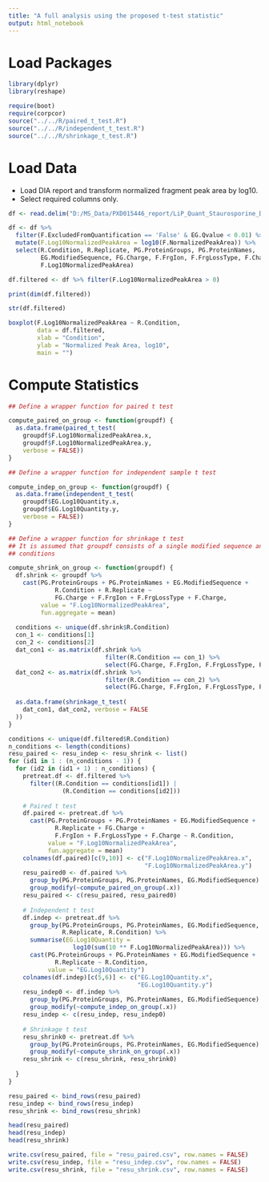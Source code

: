 ```yaml
---
title: "A full analysis using the proposed t-test statistic"
output: html_notebook
---
```


# Load Packages

```r
library(dplyr)
library(reshape)

require(boot)
require(corpcor)
source("../../R/paired_t_test.R")
source("../../R/independent_t_test.R")
source("../../R/shrinkage_t_test.R")
```

# Load Data

* Load DIA report and transform normalized fragment peak area by log10.
* Select required columns only.

```r
df <- read.delim("D:/MS_Data/PXD015446_report/LiP_Quant_Staurosporine_Dose_Response_HeLa_Report.xls", header = TRUE)

df <- df %>% 
  filter(F.ExcludedFromQuantification == 'False' & EG.Qvalue < 0.01) %>%
  mutate(F.Log10NormalizedPeakArea = log10(F.NormalizedPeakArea)) %>%
  select(R.Condition, R.Replicate, PG.ProteinGroups, PG.ProteinNames,
         EG.ModifiedSequence, FG.Charge, F.FrgIon, F.FrgLossType, F.Charge,
         F.Log10NormalizedPeakArea)
```

```r
df.filtered <- df %>% filter(F.Log10NormalizedPeakArea > 0)

print(dim(df.filtered))
```
```r
str(df.filtered)
```
```r
boxplot(F.Log10NormalizedPeakArea ~ R.Condition, 
        data = df.filtered, 
        xlab = "Condition", 
        ylab = "Normalized Peak Area, log10", 
        main = "")
```


# Compute Statistics

```r
## Define a wrapper function for paired t test

compute_paired_on_group <- function(groupdf) {
  as.data.frame(paired_t_test(
    groupdf$F.Log10NormalizedPeakArea.x, 
    groupdf$F.Log10NormalizedPeakArea.y, 
    verbose = FALSE))
}
```

```r
## Define a wrapper function for independent sample t test

compute_indep_on_group <- function(groupdf) {
  as.data.frame(independent_t_test(
    groupdf$EG.Log10Quantity.x, 
    groupdf$EG.Log10Quantity.y, 
    verbose = FALSE))
}
```

```r
## Define a wrapper function for shrinkage t test
## It is assumed that groupdf consists of a single modified sequence and two 
## conditions

compute_shrink_on_group <- function(groupdf) {
  df.shrink <- groupdf %>% 
    cast(PG.ProteinGroups + PG.ProteinNames + EG.ModifiedSequence + 
             R.Condition + R.Replicate ~ 
             FG.Charge + F.FrgIon + F.FrgLossType + F.Charge,
         value = "F.Log10NormalizedPeakArea", 
         fun.aggregate = mean)
  
  conditions <- unique(df.shrink$R.Condition)
  con_1 <- conditions[1]
  con_2 <- conditions[2]
  dat_con1 <- as.matrix(df.shrink %>% 
                           filter(R.Condition == con_1) %>% 
                           select(FG.Charge, F.FrgIon, F.FrgLossType, F.Charge))
  dat_con2 <- as.matrix(df.shrink %>% 
                           filter(R.Condition == con_2) %>% 
                           select(FG.Charge, F.FrgIon, F.FrgLossType, F.Charge))
  
  as.data.frame(shrinkage_t_test(
    dat_con1, dat_con2, verbose = FALSE
  ))
}
```


```r
conditions <- unique(df.filtered$R.Condition)
n_conditions <- length(conditions)
resu_paired <- resu_indep <- resu_shrink <- list()
for (id1 in 1 : (n_conditions - 1)) {
  for (id2 in (id1 + 1) : n_conditions) {
    pretreat.df <- df.filtered %>% 
      filter((R.Condition == conditions[id1]) | 
               (R.Condition == conditions[id2])) 
    
    # Paired t test
    df.paired <- pretreat.df %>% 
      cast(PG.ProteinGroups + PG.ProteinNames + EG.ModifiedSequence + 
             R.Replicate + FG.Charge +
             F.FrgIon + F.FrgLossType + F.Charge ~ R.Condition, 
           value = "F.Log10NormalizedPeakArea", 
           fun.aggregate = mean)
    colnames(df.paired)[c(9,10)] <- c("F.Log10NormalizedPeakArea.x", 
                                      "F.Log10NormalizedPeakArea.y")
    resu_paired0 <- df.paired %>% 
      group_by(PG.ProteinGroups, PG.ProteinNames, EG.ModifiedSequence) %>% 
      group_modify(~compute_paired_on_group(.x))
    resu_paired <- c(resu_paired, resu_paired0)
    
    # Independent t test 
    df.indep <- pretreat.df %>% 
      group_by(PG.ProteinGroups, PG.ProteinNames, EG.ModifiedSequence, 
               R.Replicate, R.Condition) %>%
      summarise(EG.Log10Quantity = 
                  log10(sum(10 ** F.Log10NormalizedPeakArea))) %>% 
      cast(PG.ProteinGroups + PG.ProteinNames + EG.ModifiedSequence + 
             R.Replicate ~ R.Condition, 
           value = "EG.Log10Quantity")
    colnames(df.indep)[c(5,6)] <- c("EG.Log10Quantity.x", 
                                    "EG.Log10Quantity.y")
    resu_indep0 <- df.indep %>% 
      group_by(PG.ProteinGroups, PG.ProteinNames, EG.ModifiedSequence) %>%
      group_modify(~compute_indep_on_group(.x))
    resu_indep <- c(resu_indep, resu_indep0)
    
    # Shrinkage t test
    resu_shrink0 <- pretreat.df %>% 
      group_by(PG.ProteinGroups, PG.ProteinNames, EG.ModifiedSequence) %>%
      group_modify(~compute_shrink_on_group(.x))
    resu_shrink <- c(resu_shrink, resu_shrink0)
    
  }
}

resu_paired <- bind_rows(resu_paired)
resu_indep <- bind_rows(resu_indep)
resu_shrink <- bind_rows(resu_shrink)

head(resu_paired)
head(resu_indep)
head(resu_shrink)
```

```r
write.csv(resu_paired, file = "resu_paired.csv", row.names = FALSE)
write.csv(resu_indep, file = "resu_indep.csv", row.names = FALSE)
write.csv(resu_shrink, file = "resu_shrink.csv", row.names = FALSE)
```

